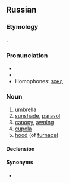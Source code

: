 ==Russian==

===Etymology===
{{back-form|ru|зо́нтик}}.

===Pronunciation===
* {{ru-IPA}}
* {{audio|Ru-зонт.ogg|audio|lang=ru}}
* Homophones: [[зонд]]

===Noun===
{{ru-noun+|b}}

# [[umbrella]]
# [[sunshade]], [[parasol]]
# [[canopy]], [[awning]]
# [[cupola]]
# [[hood]] (of [[furnace]])

====Declension====
{{ru-noun-table|b}}

====Synonyms====
* {{l|ru|зо́нтик}}